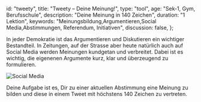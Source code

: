 
  id: "tweety",
  title: "Tweety – Deine Meinung!",
  type: "tool",
  age: "Sek-1, Gym, Berufsschule",
  description: "Deine Meinung in 140 Zeichen",
  duration: "1 Lektion",
  keywords:
    "Meinungsbildung,Argumentieren,Social Media,Abstimmungen, Referendum, Initiativen",
  discussion: false,
};

In jeder Demokratie ist das Argumentieren und Diskutieren ein wichtiger Bestandteil. In Zeitungen,
auf der Strasse aber heute natürlich auch auf Social Media werden Meinungen kundgetan und verbreitet.
Dabei ist es wichtig, die eigenenen Argumente kurz, klar und überzeugend zu formulieren.

![Social Media](/content/medien.png)

Deine Aufgabe ist es, Dir zu einer aktuellen Abstimmung eine Meinung zu bilden und diese in einem
Tweet mit höchstens 140 Zeichen zu vertreten.

<Tweety />
